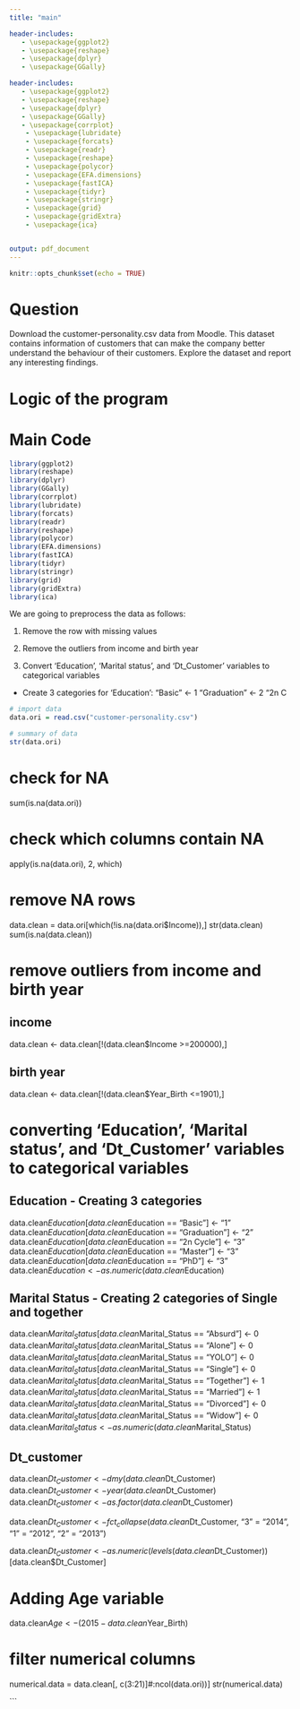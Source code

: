 ```yaml
---
title: "main"

header-includes:
   - \usepackage{ggplot2}
   - \usepackage{reshape}
   - \usepackage{dplyr}
   - \usepackage{GGally}

header-includes:
   - \usepackage{ggplot2}
   - \usepackage{reshape}
   - \usepackage{dplyr}
   - \usepackage{GGally}
   - \usepackage{corrplot}
    - \usepackage{lubridate}
    - \usepackage{forcats}
    - \usepackage{readr}
    - \usepackage{reshape}
    - \usepackage{polycor}
    - \usepackage{EFA.dimensions}
    - \usepackage{fastICA}
    - \usepackage{tidyr}
    - \usepackage{stringr}
    - \usepackage{grid}
    - \usepackage{gridExtra}
    - \usepackage{ica}


output: pdf_document
---
```


```r
knitr::opts_chunk$set(echo = TRUE)
```

# Question
Download the customer-personality.csv data from Moodle. This dataset contains information of customers that can make the company better understand the behaviour of their customers. Explore the dataset and report any interesting findings.

# Logic of the program


# Main Code

```r
library(ggplot2)
library(reshape)
library(dplyr)
library(GGally)
library(corrplot)
library(lubridate)
library(forcats)
library(readr)
library(reshape)
library(polycor)
library(EFA.dimensions)
library(fastICA)
library(tidyr)
library(stringr)
library(grid)
library(gridExtra)
library(ica)
```

We are going to preprocess the data as follows:

1. Remove the row with missing values

2. Remove the outliers from income and birth year

3. Convert 'Education', 'Marital status', and 'Dt_Customer' variables to categorical variables
 - Create 3 categories for 'Education':
    "Basic" <- 1
    "Graduation" <- 2
    "2n C

```r
# import data
data.ori = read.csv("customer-personality.csv")

# summary of data
str(data.ori)
```


# check for NA
sum(is.na(data.ori))

# check which columns contain NA
apply(is.na(data.ori), 2, which)

# remove NA rows
data.clean = data.ori[which(!is.na(data.ori$Income)),]
str(data.clean)
sum(is.na(data.clean))

# remove outliers from income and birth year
## income
data.clean <- data.clean[!(data.clean$Income >=200000),]

## birth year
data.clean <- data.clean[!(data.clean$Year_Birth <=1901),]


# converting 'Education', 'Marital status', and 'Dt_Customer' variables to categorical variables
## Education - Creating 3 categories
data.clean$Education[data.clean$Education == "Basic"] <- "1"
data.clean$Education[data.clean$Education == "Graduation"] <- "2"
data.clean$Education[data.clean$Education == "2n Cycle"] <- "3"
data.clean$Education[data.clean$Education == "Master"] <- "3"
data.clean$Education[data.clean$Education == "PhD"] <- "3"
data.clean$Education <- as.numeric(data.clean$Education)

## Marital Status - Creating 2 categories of Single and together
data.clean$Marital_Status[data.clean$Marital_Status == "Absurd"] <- 0
data.clean$Marital_Status[data.clean$Marital_Status == "Alone"] <- 0
data.clean$Marital_Status[data.clean$Marital_Status == "YOLO"] <- 0
data.clean$Marital_Status[data.clean$Marital_Status == "Single"] <- 0
data.clean$Marital_Status[data.clean$Marital_Status == "Together"] <- 1
data.clean$Marital_Status[data.clean$Marital_Status == "Married"] <- 1
data.clean$Marital_Status[data.clean$Marital_Status == "Divorced"] <- 0
data.clean$Marital_Status[data.clean$Marital_Status == "Widow"] <- 0
data.clean$Marital_Status <- as.numeric(data.clean$Marital_Status)

## Dt_customer
data.clean$Dt_Customer <- dmy(data.clean$Dt_Customer)
data.clean$Dt_Customer <- year(data.clean$Dt_Customer)
data.clean$Dt_Customer <- as.factor(data.clean$Dt_Customer)

data.clean$Dt_Customer <- fct_collapse(data.clean$Dt_Customer,
                                      "3" = "2014",
                                      "1" = "2012",
                                      "2" = "2013")

data.clean$Dt_Customer <- as.numeric(levels(data.clean$Dt_Customer))[data.clean$Dt_Customer]

# Adding Age variable
data.clean$Age <- (2015 - data.clean$Year_Birth)

# filter numerical columns
numerical.data = data.clean[, c(3:21)]#:ncol(data.ori))]
str(numerical.data)

```



   

